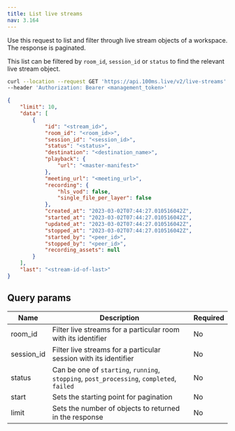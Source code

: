 ```yaml
---
title: List live streams
nav: 3.164
---
```


Use this request to list and filter through live stream objects of a workspace. The response is paginated.

This list can be filtered by `room_id`, `session_id` or `status` to find the relevant live stream object.

<GetRequest title="https://api.100ms.live/v2/live-streams" />
<Request id="req-0">

```bash
curl --location --request GET 'https://api.100ms.live/v2/live-streams' \
--header 'Authorization: Bearer <management_token>'
```

</Request>

<ResponseBox id="res-0" status="200 OK">

```json
{
    "limit": 10,
    "data": [
        {
            "id": "<stream_id>",
            "room_id": "<room_id>>",
            "session_id": "<session_id>",
            "status": "<status>",
            "destination": "<destination_name>",
            "playback": {
                "url": "<master-manifest>"
            },
            "meeting_url": "<meeting_url>",
            "recording": {
                "hls_vod": false,
                "single_file_per_layer": false
            },
            "created_at": "2023-03-02T07:44:27.010516042Z",
            "started_at": "2023-03-02T07:44:27.010516042Z",
            "updated_at": "2023-03-02T07:44:27.010516042Z",
            "stopped_at": "2023-03-02T07:44:27.010516042Z",
            "started_by": "<peer_id>",
            "stopped_by": "<peer_id>",
            "recording_assets": null
        }
    ],
    "last": "<stream-id-of-last>"
}
```

</ResponseBox>

## Query params

| Name   | Description | Required |
| ------ | -------- | ------- |
| room_id | Filter live streams for a particular room with its identifier | No |
| session_id | Filter live streams for a particular session with its identifier | No |
| status | Can be one of `starting`, `running`, `stopping`, `post_processing`, `completed`, `failed` | No |
| start | Sets the starting point for pagination | No |
| limit | Sets the number of objects to returned in the response | No |
